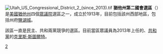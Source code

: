 [[File:Utah_US_Congressional_District_2_(since_2013).tif|thumb]]
'''猶他州第二國會選區'''（{{lang-en|Second Congressional District of Utah}}）是[[美國|美國]][[猶他州|猶他州]]四個[[美國眾議院|眾議院]]選區之一，成立於1913年，目前包括該州西部地區，包括州府[[鹽湖城|鹽湖城]]。

該區一直是民主、共和兩黨競爭的選區。目前當區眾議員為2013年上任的、[[共和黨_(美國)|共和黨]]的[[克里斯·斯圖爾特|克里斯·斯圖爾特]]。
[[Category:猶他州國會選區|2]]